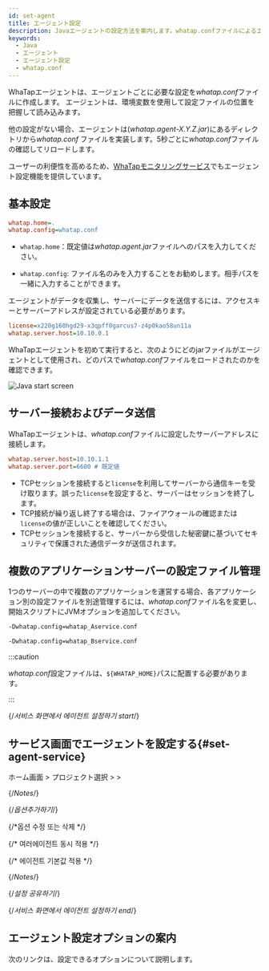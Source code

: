 ```yaml
---
id: set-agent
title: エージェント設定
description: Javaエージェントの設定方法を案内します。whatap.confファイルによるエージェントのデフォルト設定、サーバー接続およびデータ転送設定、複数のアプリケーション サーバーの設定ファイルの管理方法などが含まれます。また、WhaTapモニタリングサービス画面で直接エージェントオプションを管理する方法も提供します。
keywords:
  - Java
  - エージェント
  - エージェント設定
  - whatap.conf
---
```


WhaTapエージェントは、エージェントごとに必要な設定を*whatap.conf*ファイルに作成します。 エージェントは、環境変数を使用して設定ファイルの位置を把握して読み込みます。

他の設定がない場合、エージェントは(*whatap.agent-X.Y.Z.jar*)にあるディレクトリから*whatap.conf* ファイルを実装します。5秒ごとに*whatap.conf*ファイルの確認してリロードします。

ユーザーの利便性を高めるため、[WhaTapモニタリングサービス](https://service.whatap.io)でもエージェント設定機能を提供しています。

## 基本設定

```ini title='whatap.conf'
whatap.home=.
whatap.config=whatap.conf
```

- `whatap.home`：既定値は*whatap.agent.jar*ファイルへのパスを入力してください。

- `whatap.config`: ファイル名のみを入力することをお勧めします。相手パスを一緒に入力することができます。

エージェントがデータを収集し、サーバーにデータを送信するには、アクセスキーとサーバーアドレスが設定されている必要があります。

```ini title='whatap.conf'
license=x220g160hgd29-x3qpff0garcus7-z4p0kao58un11a
whatap.server.host=10.10.0.1
```

WhaTapエージェントを初めて実行すると、次のようにどのjarファイルがエージェントとして使用され、どのパスで*whatap.conf*ファイルをロードされたのかを確認できます。

![Java start screen](/img/set-java-agent-start.png)

## サーバー接続およびデータ送信

WhaTapエージェントは、*whatap.conf*ファイルに設定したサーバーアドレスに接続します。

```ini title='whatap.conf'
whatap.server.host=10.10.1.1
whatap.server.port=6600 # 既定値
```

- TCPセッションを接続すると`license`を利用してサーバーから通信キーを受け取ります。誤った`license`を設定すると、サーバーはセッションを終了します。
- TCP接続が繰り返し終了する場合は、ファイアウォールの確認または`license`の値が正しいことを確認してください。
- TCPセッションを接続すると、サーバーから受信した秘密鍵に基づいてセキュリティで保護された通信データが送信されます。

## 複数のアプリケーションサーバーの設定ファイル管理

1つのサーバーの中で複数のアプリケーションを運営する場合、各アプリケーション別の設定ファイルを別途管理するには、*whatap.conf*ファイル名を変更し、開始スクリプトにJVMオプションを追加してください。

```bash title='Service A'
-Dwhatap.config=whatap_Aservice.conf
```

```bash title='Service B'
-Dwhatap.config=whatap_Bservice.conf
```

:::caution

*whatap.conf*設定ファイルは、`${WHATAP_HOME}`パスに配置する必要があります。

:::


{/*서비스 화면에서 에이전트 설정하기 start*/}

## サービス画面でエージェントを設定する{#set-agent-service}

ホーム画面 &gt; プロジェクト選択 &gt; <Cmdname sid="side_management" className="uitext" /> &gt; <Cmdname sid="side_agentSetting" className="uitext" />


<Desc name='whatap.conf'/>

{/*Notes*/}

<Setagentinservicedescnotes />

{/*옵션추가하기*/}

<Setagentinserviceaddoptions />

{/*옵션 수정 또는 삭제 */}

<Setagentinservicemodifyoptions />

{/* 여러에이전트 동시 적용 */}

<Setagentinservicemuliagent />

{/* 에이전트 기본값 적용 */}

<Setagentinserviceapplydafaultdesc />


<DefaultItems name='whatap.conf'/>

{/*Notes*/}

<Setagentinservicedefaultnotes />

{/*설정 공유하기*/}

<Setagentsharing />

{/*서비스 화면에서 에이전트 설정하기 end*/}

## エージェント設定オプションの案内

次のリンクは、設定できるオプションについて説明します。


<DocCardList/>
